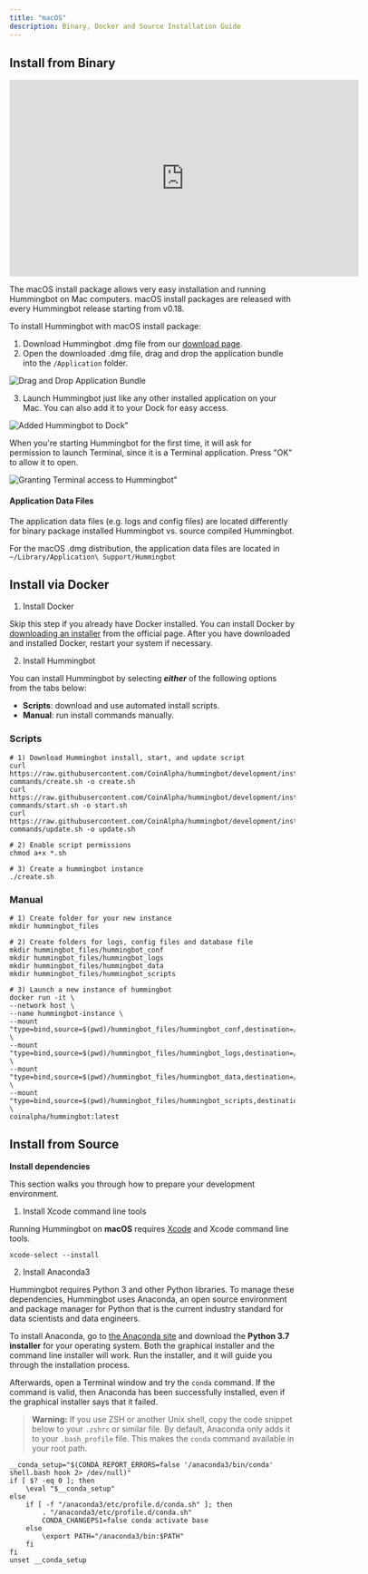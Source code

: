 ```yaml
---
title: "macOS"
description: Binary, Docker and Source Installation Guide
---
```


## Install from Binary

<iframe
  width="616"
  height="347"
  src="https://www.youtube.com/embed/klN-ToclwW4"
  frameborder="0"
  allow="accelerometer; autoplay; encrypted-media; gyroscope; picture-in-picture"
  allowfullscreen
></iframe>

The macOS install package allows very easy installation and running Hummingbot on Mac computers. macOS install packages are released with every Hummingbot release starting from v0.18.

To install Hummingbot with macOS install package:

1. Download Hummingbot .dmg file from our [download page](https://hummingbot.io/download).
2. Open the downloaded .dmg file, drag and drop the application bundle into the `/Application` folder.

![Drag and Drop Application Bundle](/img/macos-dmg-1.png)

3. Launch Hummingbot just like any other installed application on your Mac. You can also add it to your Dock for easy access.

![Added Hummingbot to Dock"](/img/macos-dmg-2.png)

When you're starting Hummingbot for the first time, it will ask for permission to launch Terminal, since it is a Terminal application. Press "OK" to allow it to open.

![Granting Terminal access to Hummingbot"](/img/macos-dmg-3.png)

#### Application Data Files

The application data files (e.g. logs and config files) are located differently for binary package installed Hummingbot vs. source compiled Hummingbot.

For the macOS .dmg distribution, the application data files are located in `~/Library/Application\ Support/Hummingbot`

## Install via Docker

1. Install Docker

Skip this step if you already have Docker installed. You can install Docker by [downloading an installer](https://docs.docker.com/docker-for-mac/install/) from the official page. After you have downloaded and installed Docker, restart your system if necessary.

2. Install Hummingbot

You can install Hummingbot by selecting **_either_** of the following options from the tabs below:

- **Scripts**: download and use automated install scripts.
- **Manual**: run install commands manually.

### Scripts

```Scripts
# 1) Download Hummingbot install, start, and update script
curl https://raw.githubusercontent.com/CoinAlpha/hummingbot/development/installation/docker-commands/create.sh -o create.sh
curl https://raw.githubusercontent.com/CoinAlpha/hummingbot/development/installation/docker-commands/start.sh -o start.sh
curl https://raw.githubusercontent.com/CoinAlpha/hummingbot/development/installation/docker-commands/update.sh -o update.sh

# 2) Enable script permissions
chmod a+x *.sh

# 3) Create a hummingbot instance
./create.sh
```

### Manual

```Manual
# 1) Create folder for your new instance
mkdir hummingbot_files

# 2) Create folders for logs, config files and database file
mkdir hummingbot_files/hummingbot_conf
mkdir hummingbot_files/hummingbot_logs
mkdir hummingbot_files/hummingbot_data
mkdir hummingbot_files/hummingbot_scripts

# 3) Launch a new instance of hummingbot
docker run -it \
--network host \
--name hummingbot-instance \
--mount "type=bind,source=$(pwd)/hummingbot_files/hummingbot_conf,destination=/conf/" \
--mount "type=bind,source=$(pwd)/hummingbot_files/hummingbot_logs,destination=/logs/" \
--mount "type=bind,source=$(pwd)/hummingbot_files/hummingbot_data,destination=/data/" \
--mount "type=bind,source=$(pwd)/hummingbot_files/hummingbot_scripts,destination=/scripts/" \
coinalpha/hummingbot:latest
```

## Install from Source

**Install dependencies**

This section walks you through how to prepare your development environment.

1. Install Xcode command line tools

Running Hummingbot on **macOS** requires [Xcode](https://developer.apple.com/xcode/) and Xcode command line tools.

```
xcode-select --install
```

2. Install Anaconda3

Hummingbot requires Python 3 and other Python libraries. To manage these dependencies, Hummingbot uses Anaconda, an open source environment and package manager for Python that is the current industry standard for data scientists and data engineers.

To install Anaconda, go to [the Anaconda site](https://www.anaconda.com/distribution/) and download the **Python 3.7 installer** for your operating system. Both the graphical installer and the command line installer will work. Run the installer, and it will guide you through the installation process.

Afterwards, open a Terminal window and try the `conda` command. If the command is valid, then Anaconda has been successfully installed, even if the graphical installer says that it failed.

> **Warning:** If you use ZSH or another Unix shell, copy the code snippet below to your `.zshrc` or similar file. By default, Anaconda only adds it to your `.bash_profile` file. This makes the `conda` command available in your root path.

```
__conda_setup="$(CONDA_REPORT_ERRORS=false '/anaconda3/bin/conda' shell.bash hook 2> /dev/null)"
if [ $? -eq 0 ]; then
    \eval "$__conda_setup"
else
    if [ -f "/anaconda3/etc/profile.d/conda.sh" ]; then
        . "/anaconda3/etc/profile.d/conda.sh"
        CONDA_CHANGEPS1=false conda activate base
    else
        \export PATH="/anaconda3/bin:$PATH"
    fi
fi
unset __conda_setup
```
